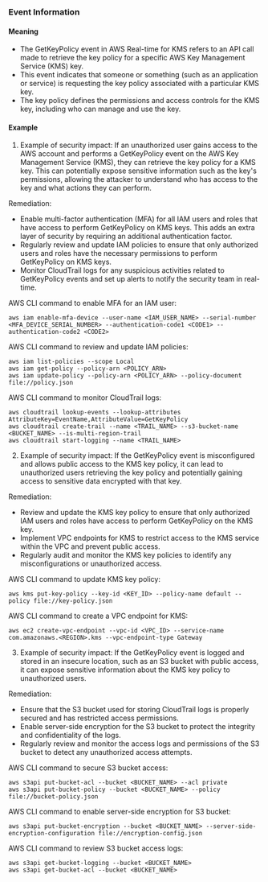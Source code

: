 
### Event Information

#### Meaning

- The GetKeyPolicy event in AWS Real-time for KMS refers to an API call made to retrieve the key policy for a specific AWS Key Management Service (KMS) key.
- This event indicates that someone or something (such as an application or service) is requesting the key policy associated with a particular KMS key.
- The key policy defines the permissions and access controls for the KMS key, including who can manage and use the key.



#### Example

1. Example of security impact: If an unauthorized user gains access to the AWS account and performs a GetKeyPolicy event on the AWS Key Management Service (KMS), they can retrieve the key policy for a KMS key. This can potentially expose sensitive information such as the key's permissions, allowing the attacker to understand who has access to the key and what actions they can perform.

Remediation:
- Enable multi-factor authentication (MFA) for all IAM users and roles that have access to perform GetKeyPolicy on KMS keys. This adds an extra layer of security by requiring an additional authentication factor.
- Regularly review and update IAM policies to ensure that only authorized users and roles have the necessary permissions to perform GetKeyPolicy on KMS keys.
- Monitor CloudTrail logs for any suspicious activities related to GetKeyPolicy events and set up alerts to notify the security team in real-time.

AWS CLI command to enable MFA for an IAM user:
```
aws iam enable-mfa-device --user-name <IAM_USER_NAME> --serial-number <MFA_DEVICE_SERIAL_NUMBER> --authentication-code1 <CODE1> --authentication-code2 <CODE2>
```

AWS CLI command to review and update IAM policies:
```
aws iam list-policies --scope Local
aws iam get-policy --policy-arn <POLICY_ARN>
aws iam update-policy --policy-arn <POLICY_ARN> --policy-document file://policy.json
```

AWS CLI command to monitor CloudTrail logs:
```
aws cloudtrail lookup-events --lookup-attributes AttributeKey=EventName,AttributeValue=GetKeyPolicy
aws cloudtrail create-trail --name <TRAIL_NAME> --s3-bucket-name <BUCKET_NAME> --is-multi-region-trail
aws cloudtrail start-logging --name <TRAIL_NAME>
```

2. Example of security impact: If the GetKeyPolicy event is misconfigured and allows public access to the KMS key policy, it can lead to unauthorized users retrieving the key policy and potentially gaining access to sensitive data encrypted with that key.

Remediation:
- Review and update the KMS key policy to ensure that only authorized IAM users and roles have access to perform GetKeyPolicy on the KMS key.
- Implement VPC endpoints for KMS to restrict access to the KMS service within the VPC and prevent public access.
- Regularly audit and monitor the KMS key policies to identify any misconfigurations or unauthorized access.

AWS CLI command to update KMS key policy:
```
aws kms put-key-policy --key-id <KEY_ID> --policy-name default --policy file://key-policy.json
```

AWS CLI command to create a VPC endpoint for KMS:
```
aws ec2 create-vpc-endpoint --vpc-id <VPC_ID> --service-name com.amazonaws.<REGION>.kms --vpc-endpoint-type Gateway
```

3. Example of security impact: If the GetKeyPolicy event is logged and stored in an insecure location, such as an S3 bucket with public access, it can expose sensitive information about the KMS key policy to unauthorized users.

Remediation:
- Ensure that the S3 bucket used for storing CloudTrail logs is properly secured and has restricted access permissions.
- Enable server-side encryption for the S3 bucket to protect the integrity and confidentiality of the logs.
- Regularly review and monitor the access logs and permissions of the S3 bucket to detect any unauthorized access attempts.

AWS CLI command to secure S3 bucket access:
```
aws s3api put-bucket-acl --bucket <BUCKET_NAME> --acl private
aws s3api put-bucket-policy --bucket <BUCKET_NAME> --policy file://bucket-policy.json
```

AWS CLI command to enable server-side encryption for S3 bucket:
```
aws s3api put-bucket-encryption --bucket <BUCKET_NAME> --server-side-encryption-configuration file://encryption-config.json
```

AWS CLI command to review S3 bucket access logs:
```
aws s3api get-bucket-logging --bucket <BUCKET_NAME>
aws s3api get-bucket-acl --bucket <BUCKET_NAME>
```

